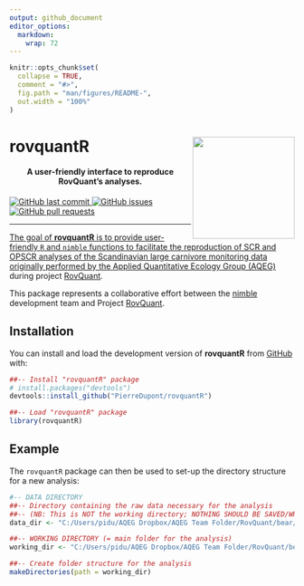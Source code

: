 ```yaml
---
output: github_document
editor_options: 
  markdown: 
    wrap: 72
---
```


<!-- README.md is generated from README.Rmd. Please edit that file -->

```r
knitr::opts_chunk$set(
  collapse = TRUE,
  comment = "#>",
  fig.path = "man/figures/README-",
  out.width = "100%"
)
```

# rovquantR <a href="https://www.nmbu.no/en/research/projects/rovquant"><img src="man/figures/RovQuant.png" align="right" height="180"/></a>

<h4 align="center">

A user-friendly interface to reproduce RovQuant's analyses.

</h4>

<!-- badges: start -->

<p align="center">

<a href="https://github.com/PierreDupont/rovquantR/commits/master">
<img src="https://img.shields.io/github/last-commit/PierreDupont/rovquantR.svg?style=flat-square&amp;logo=github&amp;logoColor=white" alt="GitHub last commit"/>
<a href="https://github.com/PierreDupont/rovquantR/issues">
<img src="https://img.shields.io/github/issues-raw/PierreDupont/rovquantR.svg?style=flat-square&amp;logo=github&amp;logoColor=white" alt="GitHub issues"/>
<a href="https://github.com/PierreDupont/rovquantR/pulls">
<img src="https://img.shields.io/github/issues-pr-raw/PierreDupont/rovquantR.svg?style=flat-square&amp;logo=github&amp;logoColor=white" alt="GitHub pull requests"/>

</p>

<!-- badges: end -->
<!-- <p align="center"> -->
<!--   <a href="#installation">Installation</a> • -->
<!--   <a href="#example">Example</a> • -->
<!--   <a href="#goodrm">Good Readme</a>  -->
<!-- </p> -->

------------------------------------------------------------------------

The goal of **rovquantR** is to provide user-friendly `R` and `nimble` functions to facilitate the reproduction of SCR and OPSCR analyses of the Scandinavian large carnivore monitoring data originally performed by the [Applied Quantitative Ecology Group (AQEG)](https://www.nmbu.no/en/research/groups/applied-quantitative-ecology-group-aqeg) during project [RovQuant](https://www.nmbu.no/forside/en/projects/rovquant).

This package represents a collaborative effort between the [nimble](https://r-nimble.org/) development team and Project [RovQuant](https://www.nmbu.no/forside/en/projects/rovquant).

## Installation

You can install and load the development version of **rovquantR** from
[GitHub](https://github.com/) with:

```r
##-- Install "rovquantR" package
# install.packages("devtools")
devtools::install_github("PierreDupont/rovquantR")

##-- Load "rovquantR" package
library(rovquantR)
```

## Example

The `rovquantR` package can then be used to set-up the directory
structure for a new analysis:

```r
#-- DATA DIRECTORY
##-- Directory containing the raw data necessary for the analysis
##-- (NB: This is NOT the working directory; NOTHING SHOULD BE SAVED/WRITTEN IN THIS DIRECTORY)
data_dir <- "C:/Users/pidu/AQEG Dropbox/AQEG Team Folder/RovQuant/bear/2023/RovQuant_test/Data"

##-- WORKING DIRECTORY (= main folder for the analysis)
working_dir <- "C:/Users/pidu/AQEG Dropbox/AQEG Team Folder/RovQuant/bear/2023/RovQuant_test/test2"

##-- Create folder structure for the analysis
makeDirectories(path = working_dir)
```



<!-- ## Good Readme -->

<!-- What is special about using `README.Rmd` instead of just `README.md`? You can include R chunks like so: -->

<!-- ```{r cars} -->

<!-- summary(cars) -->

<!-- ``` -->

<!-- You'll still need to render `README.Rmd` regularly, to keep `README.md` up-to-date. `devtools::build_readme()` is handy for this. -->

<!-- You can also embed plots, for example: -->

<!-- ```{r pressure, echo = FALSE} -->

<!-- plot(pressure) -->

<!-- ``` -->

<!-- In that case, don't forget to commit and push the resulting figure files, so they display on GitHub and CRAN. -->
